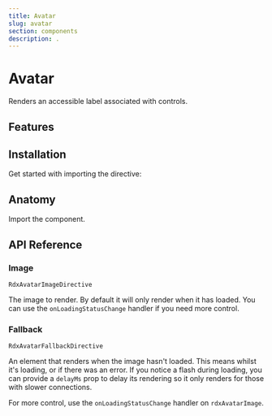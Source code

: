 ```yaml
---
title: Avatar
slug: avatar
section: components
description: .
---
```


# Avatar

<Description>Renders an accessible label associated with controls.</Description>


<ComponentPreview name="avatar" file="avatar-demo" />

## Features


## Installation

Get started with importing the directive:


## Anatomy

Import the component.

## API Reference

### Image
`RdxAvatarImageDirective`

The image to render.
By default it will only render when it has loaded. You can use the `onLoadingStatusChange` handler if you need more control.

<PropsTable name="RdxAvatarImageDirective" />

### Fallback
`RdxAvatarFallbackDirective`

An element that renders when the image hasn't loaded. This means whilst it's loading, or if there was an error.
If you notice a flash during loading, you can provide a `delayMs` prop to delay its rendering
so it only renders for those with slower connections.

For more control, use the `onLoadingStatusChange` handler on `rdxAvatarImage`.
<PropsTable name="RdxAvatarFallbackDirective" />
